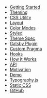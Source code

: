 
- [Getting Started](/getting-started)
- [Theming](/theming)
- [CSS Utility](/css)
- [Layout](/layout)
- [Color Modes](/color-modes)
- [Styled](/styled)
- [Theme Spec](/theme-spec)
- [Gatsby Plugin](/gatsby-plugin)
- [Custom Pragma](/custom-pragma)
- [Hooks](/hooks)
- [How it Works](/how-it-works)
- [API](/api)
- [Motivation](/motivation)
- [Demo](/demo)
- [Typography.js](/typography)
- [Static CSS](/static-css)
- [GitHub](https://github.com/system-ui/theme-ui)
